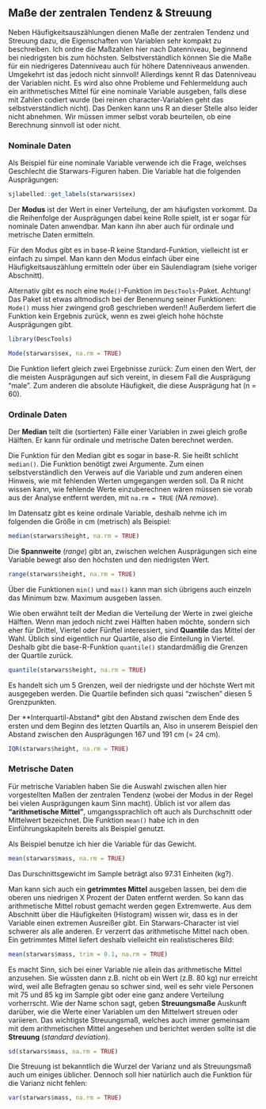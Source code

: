 ## Maße der zentralen Tendenz & Streuung

Neben Häufigkeitsauszählungen dienen Maße der zentralen Tendenz und Streuung dazu, die Eigenschaften von Variablen sehr kompakt zu beschreiben. Ich ordne die Maßzahlen hier nach Datenniveau, beginnend bei niedrigsten bis zum höchsten. Selbstverständlich können Sie die Maße für ein niedrigeres Datenniveau auch für höhere Datenniveaus anwenden. Umgekehrt ist das jedoch nicht sinnvoll! Allerdings kennt R das Datenniveau der Variablen nicht. Es wird also ohne Probleme und Fehlermeldung auch ein arithmetisches Mittel für eine nominale Variable ausgeben, falls diese mit Zahlen codiert wurde (bei reinen character-Variablen geht das selbstverständlich nicht). Das Denken kann uns R an dieser Stelle also leider nicht abnehmen. Wir müssen immer selbst vorab beurteilen, ob eine Berechnung sinnvoll ist oder nicht. 

### Nominale Daten

Als Beispiel für eine nominale Variable verwende ich die Frage, welchses Geschlecht die Starwars-Figuren haben. Die Variable hat die folgenden Ausprägungen:

```r
sjlabelled::get_labels(starwars$sex)
```

Der **Modus** ist der Wert in einer Verteilung, der am häufigsten vorkommt. Da die Reihenfolge der Ausprägungen dabei keine Rolle spielt, ist er sogar für nominale Daten anwendbar. Man kann ihn aber auch für ordinale und metrische Daten ermitteln. 

Für den Modus gibt es in base-R keine Standard-Funktion, vielleicht ist er einfach zu simpel. Man kann den Modus einfach über eine Häufigkeitsauszählung ermitteln oder über ein Säulendiagram (siehe voriger Abschnitt).

Alternativ gibt es noch eine `Mode()`-Funktion im `DescTools`-Paket. Achtung! Das Paket ist etwas altmodisch bei der Benennung seiner Funktionen: `Mode()` muss hier zwingend groß geschrieben werden!! Außerdem liefert die Funktion kein Ergebnis zurück, wenn es zwei gleich hohe höchste Ausprägungen gibt.

```r
library(DescTools)

Mode(starwars$sex, na.rm = TRUE)

```

Die Funktion liefert gleich zwei Ergebnisse zurück: Zum einen den Wert, der die meisten Ausprägungen auf sich vereint, in diesem Fall die Ausprägung "male". Zum anderen die absolute Häufigkeit, die diese Ausprägung hat (n = 60).


### Ordinale Daten

Der **Median** teilt die (sortierten) Fälle einer Variablen in zwei gleich große Hälften. Er kann für ordinale und metrische Daten berechnet werden.

Die Funktion für den Median gibt es sogar in base-R. Sie heißt schlicht `median()`. Die Funktion benötigt zwei Argumente. Zum einen selbstverständlich den Verweis auf die Variable und zum anderen einen Hinweis, wie mit fehlenden Werten umgegangen werden soll. Da R nicht wissen kann, wie fehlende Werte einzuberechnen wären müssen sie vorab aus der Analyse entfernt werden, mit `na.rm = TRUE` (*NA remove*).

Im Datensatz gibt es keine ordinale Variable, deshalb nehme ich im folgenden die Größe in cm (metrisch) als Beispiel:

```r
median(starwars$height, na.rm = TRUE)
```

Die **Spannweite** (*range*) gibt an, zwischen welchen Ausprägungen sich eine Variable bewegt also den höchsten und den niedrigsten Wert.
```r
range(starwars$height, na.rm = TRUE)
```

Über die Funktionen `min()` und `max()` kann man sich übrigens auch einzeln das Minimum bzw. Maximum ausgeben lassen.


Wie oben erwähnt teilt der Median die Verteilung der Werte in zwei gleiche Hälften. Wenn man jedoch nicht zwei Hälften haben möchte, sondern sich eher für Drittel, Viertel oder Fünftel interessiert, sind **Quantile** das Mittel der Wahl. Üblich sind eigentlich nur Quartile, also die Einteilung in Viertel. Deshalb gibt die base-R-Funktion `quantile()` standardmäßig die Grenzen der Quartile zurück. 

```r
quantile(starwars$height, na.rm = TRUE)
```
Es handelt sich um 5 Grenzen, weil der niedrigste und der höchste Wert mit ausgegeben werden. Die Quartile befinden sich quasi "zwischen" diesen 5 Grenzpunkten.

Der **Interquartil-Abstand* gibt den Abstand zwischen dem Ende des ersten und dem Beginn des letzten Quartils an, Also in unserem Beispiel den Abstand zwischen den Ausprägungen 167 und 191 cm (= 24 cm).

```r
IQR(starwars$height, na.rm = TRUE)
```

### Metrische Daten

Für metrische Variablen haben Sie die Auswahl zwischen allen hier vorgestellten Maßen der zentralen Tendenz (wobei der Modus in der Regel bei vielen Ausprägungen kaum Sinn macht). Üblich ist vor allem das **"arithmetische Mittel"**, umgangssprachlich oft auch als Durchschnitt oder Mittelwert bezeichnet. Die Funktion `mean()` habe ich in den Einführungskapiteln bereits als Beispiel genutzt.

Als Beispiel benutze ich hier die Variable für das Gewicht.

```r
mean(starwars$mass, na.rm = TRUE)
```

Das Durschnittsgewicht im Sample beträgt also 97.31 Einheiten (kg?). 

Man kann sich auch ein **getrimmtes Mittel** ausgeben lassen, bei dem die oberen uns niedrigen X Prozent der Daten entfernt werden. So kann das arithmetische Mittel robust gemacht werden gegen Extremwerte. Aus dem Abschnitt über die Häufigkeiten (Histogram) wissen wir, dass es in der Variable einen extremen Ausreißer gibt. Ein Starwars-Character ist viel schwerer als alle anderen. Er verzerrt das arithmetische Mittel nach oben. Ein getrimmtes Mittel liefert deshalb vielleicht ein realistischeres Bild:

```r
mean(starwars$mass, trim = 0.1, na.rm = TRUE)
```

Es macht Sinn, sich bei einer Variable nie allein das arithmetische Mittel anzusehen. Sie wüssten dann z.B. nicht ob ein Wert (z.B. 80 kg) nur erreicht wird, weil alle Befragten genau so schwer sind, weil es sehr viele Personen mit 75 und 85 kg im Sample gibt oder eine ganz andere Verteilung vorherrscht. Wie der Name schon sagt, geben **Streuungsmaße** Auskunft darüber, wie die Werte einer Variablen um den Mittelwert streuen oder variieren. Das wichtigste Streuungsmaß, welches auch immer gemeinsam mit dem arithmetischen Mittel angesehen und berichtet werden sollte ist die **Streuung** (*standard deviation*). 

```r
sd(starwars$mass, na.rm = TRUE)
```

Die Streuung ist bekanntlich die Wurzel der Varianz und als Streuungsmaß auch um einiges üblicher. Dennoch soll hier natürlich auch die Funktion für die Varianz nicht fehlen:

```r
var(starwars$mass, na.rm = TRUE)
```
